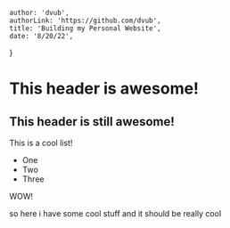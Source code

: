 
    author: 'dvub',
    authorLink: 'https://github.com/dvub',
    title: 'Building my Personal Website',
    date: '8/20/22',
}

# This header is awesome!
## This header is still awesome!


This is a cool list!
- One
- Two
- Three

WOW!

so here i have
some cool stuff
and it should be really cool
